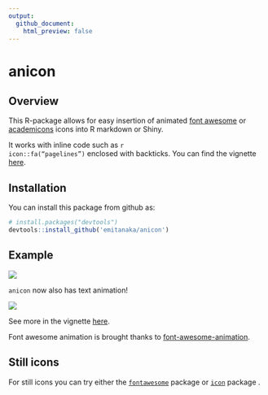 ```yaml
---
output:
  github_document:
    html_preview: false
---
```


# anicon


## Overview

This R-package allows for easy insertion of animated [font awesome](https://fontawesome.com) or [academicons](https://jpswalsh.github.io/academicons/) icons into R markdown or Shiny.

It works with inline code such as <code>r icon::fa("pagelines")</code> enclosed with backticks. You can find the vignette [here](https://anicon.netlify.com/). 

## Installation 

You can install this package from github as:
```r
# install.packages("devtools")
devtools::install_github('emitanaka/anicon')
```

## Example 

![](https://raw.githubusercontent.com/emitanaka/anicon/master/inst/media/animate.gif)

`anicon` now also has text animation!

![](https://raw.githubusercontent.com/emitanaka/anicon/master/inst/media/anitextshow.gif)


See more in the vignette [here](https://anicon.netlify.com/). 


Font awesome animation is brought thanks to [font-awesome-animation](https://l-lin.github.io/font-awesome-animation/).


## Still icons

For still icons you can try either the [`fontawesome`](https://github.com/rstudio/fontawesome) package or [`icon`](https://github.com/ropenscilabs/icon) package . 
